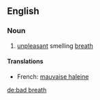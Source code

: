 ==English==

===Noun===
{{wikipedia}}
{{infl|en|noun}}

# [[unpleasant]] smelling [[breath]]

====Translations====
{{top}}
*French: [[mauvaise haleine]]
{{bottom}}

[[de:bad breath]]